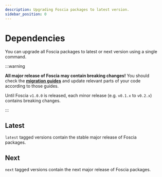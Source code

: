 ```yaml
---
description: Upgrading Foscia packages to latest version.
sidebar_position: 0
---
```



# Dependencies

You can upgrade all Foscia packages to latest or next version using a single
command.

:::warning

**All major release of Foscia may contain breaking changes!**
You should check the [**migration guides**](/docs/upgrade/migration)
and update relevant parts of your code according to those guides.

Until Foscia `v1.0.0` is released, each minor release (e.g. `v0.1.x` to
`v0.2.x`) contains breaking changes.

:::

## Latest

`latest` tagged versions contain the stable major release of Foscia packages.

<ShellCommand command="upgrade @foscia/*@latest" />

## Next

`next` tagged versions contain the next major release of Foscia packages.

<ShellCommand command="upgrade @foscia/*@next" />
